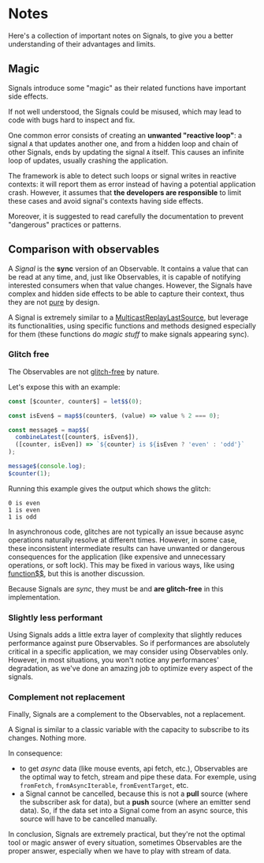 # Notes

Here's a collection of important notes on Signals, to give you a better understanding of their advantages and limits.

## Magic

Signals introduce some "magic" as their related functions have important side effects.

If not well understood, the Signals could be misused, which may lead to code with bugs hard to inspect and fix.

One common error consists of creating an **unwanted "reactive loop"**: a signal `A` that updates another one, and from a hidden loop and chain of other Signals,
ends by updating the signal `A` itself. This causes an infinite loop of updates, usually crashing the application.

The framework is able to detect such loops or signal writes in reactive contexts: it will report them as error instead of having a potential application crash.
However, it assumes that **the developers are responsible** to limit these cases and avoid signal's contexts having side effects.

Moreover, it is suggested to read carefully the documentation to prevent "dangerous" practices or patterns.


## Comparison with observables

A *Signal* is the **sync** version of an Observable.
It contains a value that can be read at any time, and, just like Observables, it is capable of notifying interested consumers when that value changes.
However, the Signals have complex and hidden side effects to be able to capture their context, thus they are not [pure](https://en.wikipedia.org/wiki/Pure_function) by design.

A Signal is extremely similar to a [MulticastReplayLastSource](/docs/reference/create-multicast-replay-last-source/),
but leverage its functionalities, using specific functions and methods designed especially for them (these functions do *magic stuff* to make signals appearing sync).


### Glitch free

The Observables are not [glitch-free](https://en.wikipedia.org/wiki/Reactive_programming#Glitches) by nature.

Let's expose this with an example:

```ts
const [$counter, counter$] = let$$(0);

const isEven$ = map$$(counter$, (value) => value % 2 === 0);

const message$ = map$$(
  combineLatest([counter$, isEven$]),
  ([counter, isEven]) => `${counter} is ${isEven ? 'even' : 'odd'}`
);

message$(console.log);
$counter(1);
```

Running this example gives the output which shows the glitch:

```text
0 is even
1 is even
1 is odd
```

In asynchronous code, glitches are not typically an issue because async operations naturally resolve at different times.
However, in some case, these inconsistent intermediate results can have unwanted or dangerous consequences for the application
(like expensive and unnecessary operations, or soft lock).
This may be fixed in various ways, like using [function$$](/docs/reference/optimized-reactive-function/), but this is another discussion.

Because Signals are *sync*, they must be and **are glitch-free** in this implementation.

### Slightly less performant

Using Signals adds a little extra layer of complexity that slightly reduces performance against pure Observables.
So if performances are absolutely critical in a specific application, we may consider using Observables only.
However, in most situations, you won't notice any performances' degradation, as we've done an amazing job to optimize every aspect of the signals.

### Complement not replacement

Finally, Signals are a complement to the Observables, not a replacement.

A Signal is similar to a classic variable with the capacity to subscribe to its changes. Nothing more.

In consequence:

- to get *async* data (like mouse events, api fetch, etc.), Observables are the optimal way to fetch, stream and pipe these data.
For exemple, using `fromFetch`, `fromAsyncIterable`, `fromEventTarget`, etc.
- a Signal cannot be cancelled, because this is not a **pull** source (where the subscriber ask for data), but a **push** source (where an emitter send data).
So, if the data set into a Signal come from an async source, this source will have to be cancelled manually.

In conclusion, Signals are extremely practical, but they're not the optimal tool or magic answer of every situation,
sometimes Observables are the proper answer, especially when we have to play with stream of data.

